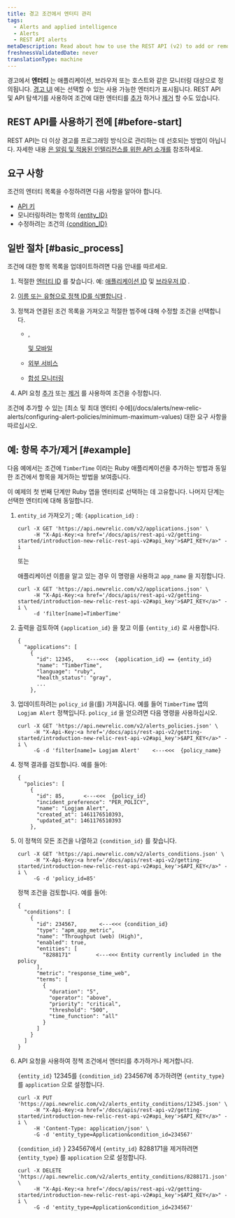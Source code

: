 ```yaml
---
title: 경고 조건에서 엔터티 관리
tags:
  - Alerts and applied intelligence
  - Alerts
  - REST API alerts
metaDescription: Read about how to use the REST API (v2) to add or remove apps and other entities from an alerts policy condition.
freshnessValidatedDate: never
translationType: machine
---
```


경고에서 **엔터티** 는 애플리케이션, 브라우저 또는 호스트와 같은 모니터링 대상으로 정의됩니다. [경고 UI](/docs/alerts/new-relic-alerts/defining-conditions/select-product-targets-alert-condition) 에는 선택할 수 있는 사용 가능한 엔터티가 표시됩니다. REST API 및 API 탐색기를 사용하여 조건에 대한 엔터티를 [추가](https://rpm.newrelic.com/api/explore/alerts_entity_conditions/add) 하거나 [제거](https://rpm.newrelic.com/api/explore/alerts_entity_conditions/remove) 할 수도 있습니다.

## REST API를 사용하기 전에 [#before-start]

REST API는 더 이상 경고를 프로그래밍 방식으로 관리하는 데 선호되는 방법이 아닙니다. 자세한 내용 [은 알림 및 적용된 인텔리전스를 위한 API 소개를](/docs/alerts-applied-intelligence/new-relic-alerts/advanced-alerts/alerts-api/intro-alerts-api) 참조하세요.

## 요구 사항

조건의 엔터티 목록을 수정하려면 다음 사항을 알아야 합니다.

* [API 키](/docs/apis/rest-api-v2/getting-started/introduction-new-relic-rest-api-v2#api_key)
* 모니터링하려는 항목의 [&#x7B;entity_ID}](/docs/alerts/new-relic-alerts/getting-started/alerts-glossary#alert-entity)
* 수정하려는 조건의 [&#x7B;condition_ID}](/docs/alerts/new-relic-alerts/getting-started/alerts-glossary#alert-condition)

## 일반 절차 [#basic_process]

조건에 대한 항목 목록을 업데이트하려면 다음 안내를 따르세요.

1. 적절한 [엔터티 ID](/docs/alerts/new-relic-alerts/getting-started/alerts-glossary#alert-entity) 를 찾습니다. 예: [애플리케이션 ID](/docs/apis/rest-api-v2/requirements/listing-host-instance-application-server-ids) 및 [브라우저 ID](/docs/apis/rest-api-v2/browser-examples-v2/adding-or-listing-browser-apps-api-v2#specific-browser-app) .

2. [이름 또는 유형으로 정책 ID를 식별합니다](/docs/apm/apis/alert-examples-v2/listing-policies-api-v2#single_policy) .

3. 정책과 연결된 조건 목록을 가져오고 적절한 범주에 대해 수정할 조건을 선택합니다.

   * <InlinePopover type="apm">[](/docs/alerts/new-relic-alerts/rest-api-alerts/rest-api-calls-new-relic-alerts#conditions)</InlinePopover>

     [, ](/docs/alerts/new-relic-alerts/rest-api-alerts/rest-api-calls-new-relic-alerts#conditions)

     <InlinePopover type="browser">[](/docs/alerts/new-relic-alerts/rest-api-alerts/rest-api-calls-new-relic-alerts#conditions)</InlinePopover>

     [및 모바일](/docs/alerts/new-relic-alerts/rest-api-alerts/rest-api-calls-new-relic-alerts#conditions)

   * [외부 서비스](/docs/alerts/new-relic-alerts/rest-api-alerts/rest-api-calls-new-relic-alerts#ext-services-conditions)

   * [합성 모니터링](/docs/alerts/new-relic-alerts/rest-api-alerts/rest-api-calls-new-relic-alerts#synthetics-conditions)

4. API 요청 [추가](/docs/alerts/new-relic-alerts/rest-api-alerts/rest-api-calls-new-relic-alerts#add-entity) 또는 [제거](/docs/alerts/new-relic-alerts/rest-api-alerts/rest-api-calls-new-relic-alerts#remove_entity) 를 사용하여 조건을 수정합니다.

<Callout variant="important">
  조건에 추가할 수 있는 [최소 및 최대 엔터티 수에](/docs/alerts/new-relic-alerts/configuring-alert-policies/minimum-maximum-values) 대한 요구 사항을 따르십시오.
</Callout>

## 예: 항목 추가/제거 [#example]

다음 예에서는 조건에 `TimberTime` 이라는 Ruby 애플리케이션을 추가하는 방법과 동일한 조건에서 항목을 제거하는 방법을 보여줍니다.

이 예제의 첫 번째 단계만 Ruby 앱을 엔터티로 선택하는 데 고유합니다. 나머지 단계는 선택한 엔터티에 대해 동일합니다.

1. `entity_id` 가져오기 ; 예: `{application_id}` :

   ```
   curl -X GET 'https://api.newrelic.com/v2/applications.json' \
        -H "X-Api-Key:<a href='/docs/apis/rest-api-v2/getting-started/introduction-new-relic-rest-api-v2#api_key'>$API_KEY</a>" -i
   ```

   또는

   애플리케이션 이름을 알고 있는 경우 이 명령을 사용하고 `app_name` 을 지정합니다.

   ```
   curl -X GET 'https://api.newrelic.com/v2/applications.json' \
        -H "X-Api-Key:<a href='/docs/apis/rest-api-v2/getting-started/introduction-new-relic-rest-api-v2#api_key'>$API_KEY</a>" -i \
        -d 'filter[name]=TimberTime'
   ```

2. 출력을 검토하여 `{application_id}` 을 찾고 이를 `{entity_id}` 로 사용합니다.

   ```
   {
     "applications": [
       {
         "id": 12345,    <---<<<  {application_id} == {entity_id}
         "name": "TimberTime",
         "language": "ruby",
         "health_status": "gray",
         ...
       },
   ```

3. 업데이트하려는 `policy_id` 을(를) 가져옵니다. 예를 들어 `TimberTime` 앱의 `Logjam Alert` 정책입니다. `policy_id` 을 얻으려면 다음 명령을 사용하십시오.

   ```
   curl -X GET 'https://api.newrelic.com/v2/alerts_policies.json' \
        -H "X-Api-Key:<a href='/docs/apis/rest-api-v2/getting-started/introduction-new-relic-rest-api-v2#api_key'>$API_KEY</a>" -i \
        -G -d 'filter[name]= Logjam Alert'    <---<<<  {policy_name}
   ```

4. 정책 결과를 검토합니다. 예를 들어:

   ```
   {
     "policies": [
       {
         "id": 85,      <---<<<  {policy_id}
         "incident_preference": "PER_POLICY",
         "name": "Logjam Alert",
         "created_at": 1461176510393,
         "updated_at": 1461176510393
       },
   ```

5. 이 정책의 모든 조건을 나열하고 `{condition_id}` 를 찾습니다.

   ```
   curl -X GET 'https://api.newrelic.com/v2/alerts_conditions.json' \
        -H "X-Api-Key:<a href='/docs/apis/rest-api-v2/getting-started/introduction-new-relic-rest-api-v2#api_key'>$API_KEY</a>" -i \
        -G -d 'policy_id=85'
   ```

   정책 조건을 검토합니다. 예를 들어:

   ```
   {
     "conditions": [
       {
         "id": 234567,       <---<<< {condition_id}
         "type": "apm_app_metric",
         "name": "Throughput (web) (High)",
         "enabled": true,
         "entities": [
           "8288171"        <---<<< Entity currently included in the policy
         ],
         "metric": "response_time_web",
         "terms": [
           {
             "duration": "5",
             "operator": "above",
             "priority": "critical",
             "threshold": "500",
             "time_function": "all"
           }
         ]
       }
     ]
   }
   ```

6. API 요청을 사용하여 정책 조건에서 엔터티를 추가하거나 제거합니다.

   `{entity_id}` 12345를 `{condition_id}` 234567에 추가하려면 `{entity_type}` 를 `application` 으로 설정합니다.

   ```
   curl -X PUT 'https://api.newrelic.com/v2/alerts_entity_conditions/12345.json' \
        -H "X-Api-Key:<a href='/docs/apis/rest-api-v2/getting-started/introduction-new-relic-rest-api-v2#api_key'>$API_KEY</a>" -i \
        -H 'Content-Type: application/json' \
        -G -d 'entity_type=Application&condition_id=234567'
   ```

   `{condition_id}` } 234567에서 `{entity_id}` 8288171을 제거하려면 `{entity_type}` 를 `application` 으로 설정합니다.

   ```
   curl -X DELETE 'https://api.newrelic.com/v2/alerts_entity_conditions/8288171.json' \
        -H "X-Api-Key:<a href='/docs/apis/rest-api-v2/getting-started/introduction-new-relic-rest-api-v2#api_key'>$API_KEY</a>" -i \
        -G -d 'entity_type=Application&condition_id=234567'
   ```